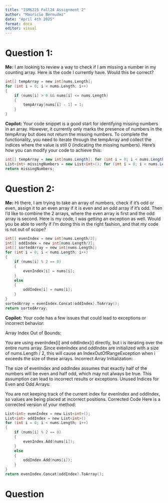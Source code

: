 ```yaml
---
title: "ISM6225 Fall24 Assignment 2"
author: "Mauricio Bermudez"
date: "April 4th 2025"
format: docx
editor: visual
---
```


# Question 1:

**Me:** I am looking to review a way to check if I am missing a number in my counting array. Here is the code I currently have. Would this be correct?

```{c#}
int[] tempArray = new int[nums.Length];  
for (int i = 0; i < nums.Length; i++)
{          
    if (nums[i] > 0 && nums[i] <= nums.Length)
    {
        tempArray[nums[i] - 1] = 1;
    }
}
```

**Copilot:** Your code snippet is a good start for identifying missing numbers in an array. However, it currently only marks the presence of numbers in the tempArray but does not return the missing numbers. To complete the functionality, you need to iterate through the tempArray and collect the indices where the value is still 0 (indicating the missing numbers). Here’s how you can modify your code to achieve this:

``` c#
int[] tempArray = new int[nums.Length]; for (int i = 0; i < nums.Length; i++) { if (nums[i] > 0 && nums[i] <= nums.Length) { tempArray[nums[i] - 1] = 1; } }
List<int> missingNumbers = new List<int>(); for (int i = 0; i < nums.Length; i++) { if (tempArray[i] == 0) { missingNumbers.Add(i + 1); } }
return missingNumbers;
```

# Question 2:

**Me:** Hi there, I am trying to take an array of numbers, check if it's odd or even, assign it to an even array if it is even and an odd array if it's odd. Then I'd like to combine the 2 arrays, where the even array is first and the odd array is second. Here is my code, I was getting an exception as well. Would you be able to verify if I'm doing this in the right fashion, and that my code is not out of scope?

```{c#}
int[] evenIndex = new int[nums.Length/2];
int[] oddIndex = new int[nums.Length/2];
int[] sortedArray = new int[nums.Length];
for (int i = 0; i < nums.Length; i++)
{
    if (nums[i] % 2 == 0)
    {
        evenIndex[i] = nums[i];
    }
    else
    {
        oddIndex[i] = nums[i];
    }
}
sortedArray = evenIndex.Concat(oddIndex).ToArray();
return sortedArray;
```

**Copilot:** Your code has a few issues that could lead to exceptions or incorrect behavior:

Array Index Out of Bounds:

You are using evenIndex[i] and oddIndex[i] directly, but i is iterating over the entire nums array. Since evenIndex and oddIndex are initialized with a size of nums.Length / 2, this will cause an IndexOutOfRangeException when i exceeds the size of these arrays.
Incorrect Array Initialization:

The size of evenIndex and oddIndex assumes that exactly half of the numbers will be even and half odd, which may not always be true. This assumption can lead to incorrect results or exceptions.
Unused Indices for Even and Odd Arrays:

You are not keeping track of the current index for evenIndex and oddIndex, so values are being placed at incorrect positions.
Corrected Code
Here is a corrected version of your method:

```{c#}
List<int> evenIndex = new List<int>();
List<int> oddIndex = new List<int>()
for (int i = 0; i < nums.Length; i++)
{
    if (nums[i] % 2 == 0)
    {
        evenIndex.Add(nums[i]);
    }
    else
    {
        oddIndex.Add(nums[i]);
    }
}
return evenIndex.Concat(oddIndex).ToArray();
```

# Question 